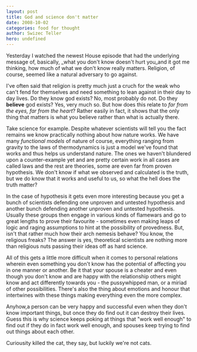 ```yaml
---
layout: post
title: God and science don't matter
date: 2008-10-02
categories: food for thought
author: Swizec Teller
hero: undefined
---
```


Yesterday I watched the newest House episode that had the underlying message of, basically, _what you don't know doesn't hurt you_and it got me thinking, how much of what we don't know really matters. Religion, of course, seemed like a natural adversary to go against.

I've often said that religion is pretty much just a cruch for the weak who can't fend for themselves and need something to lean against in their day to day lives. Do they know god exists? No, most probably do not. Do they **believe** god exists? Yes, very much so. But how does this relate to _far from the eyes, far from the heart_? Rather easily in fact, it shows that the only thing that matters is what you believe rather than what is actually there.

Take science for example. Despite whatever scientists will tell you the fact remains we know practically nothing about how nature works. We have many _functional models_ of nature of course, everything ranging from gravity to the laws of thermodynamics is just a model we've found that works and thus helps us understand nature. The ones we haven't blundered upon a counter-example yet and are pretty certain work in all cases are called laws and the rest are theories, some are even far from proven hypothesis. We don't know if what we observed and calculated is the truth, but we do know that it works and useful to us, so what the hell does the truth matter?

In the case of hypothesis it gets even more interesting because you get a bunch of scientists defending one unproven and untested hypothesis and another bunch defending another unproven and untested hypothesis. Usually these groups then engage in various kinds of flamewars and go to great lengths to prove their favourite - sometimes even making leaps of logic and raging assumptions to hint at the possibility of provedness. But, isn't that rather much how their arch nemesis behave? You know, the religious freaks? The answer is yes, theoretical scientists are nothing more than religious nuts passing their ideas off as hard science.

All of this gets a little more difficult when it comes to personal relations wherein even something you don't know has the potential of affecting you in one manner or another. Be it that your spouse is a cheater and even though you don't know and are happy with the relationship others might know and act differently towards you - the pussywhipped man, or a miriad of other possibilities. There's also the thing about emotions and honour that intertwines with these things making everything even the more complex.

Anyhow,a person can be very happy and successful even when they don't know important things, but once they do find out it can destroy their lives. Guess this is why science keeps poking at things that "work well enough" to find out if they do in fact work well enough, and spouses keep trying to find out things about each other.

Curiousity killed the cat, they say, but luckily we're not cats.
